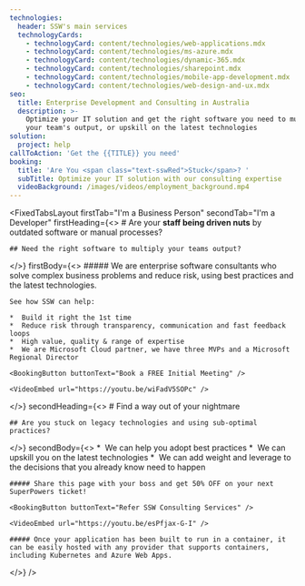 ```yaml
---
technologies:
  header: SSW's main services
  technologyCards:
    - technologyCard: content/technologies/web-applications.mdx
    - technologyCard: content/technologies/ms-azure.mdx
    - technologyCard: content/technologies/dynamic-365.mdx
    - technologyCard: content/technologies/sharepoint.mdx
    - technologyCard: content/technologies/mobile-app-development.mdx
    - technologyCard: content/technologies/web-design-and-ux.mdx
seo:
  title: Enterprise Development and Consulting in Australia
  description: >-
    Optimize your IT solution and get the right software you need to multiply
    your team's output, or upskill on the latest technologies
solution:
  project: help
callToAction: 'Get the {{TITLE}} you need'
booking:
  title: 'Are You <span class="text-sswRed">Stuck</span>? '
  subTitle: Optimize your IT solution with our consulting expertise
  videoBackground: /images/videos/employment_background.mp4
---
```


<FixedTabsLayout
  firstTab="I'm a Business Person"
  secondTab="I'm a Developer"
  firstHeading={<>
    # Are your **staff being driven nuts** by outdated software or manual processes?
    
    ## Need the right software to multiply your teams output?
  </>}
  firstBody={<>
    ##### We are enterprise software consultants who solve complex business problems and reduce risk, using best practices and the latest technologies.
    
    See how SSW can help:
    
    *  Build it right the 1st time
    *  Reduce risk through transparency, communication and fast feedback loops
    *  High value, quality & range of expertise
    *  We are Microsoft Cloud partner, we have three MVPs and a Microsoft Regional Director
    
    <BookingButton buttonText="Book a FREE Initial Meeting" />
    
    <VideoEmbed url="https://youtu.be/wiFadV5SOPc" />
  </>}
  secondHeading={<>
    # Find a way out of your nightmare
    
    ## Are you stuck on legacy technologies and using sub-optimal practices?
  </>}
  secondBody={<>
    *  We can help you adopt best practices
    *  We can upskill you on the latest technologies
    *  We can add weight and leverage to the decisions that you already know need to happen
    
    ##### Share this page with your boss and get 50% OFF on your next SuperPowers ticket!
    
    <BookingButton buttonText="Refer SSW Consulting Services" />
    
    <VideoEmbed url="https://youtu.be/esPfjax-G-I" />
    
    ##### Once your application has been built to run in a container, it can be easily hosted with any provider that supports containers, including Kubernetes and Azure Web Apps.
  </>}
/>
